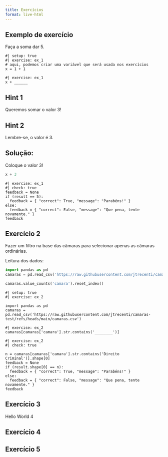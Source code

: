 ```yaml
---
title: Exercícios
format: live-html
---
```


## Exemplo de exercício

Faça a soma dar 5.

```pyodide
#| setup: true
#| exercise: ex_1
# aqui, podemos criar uma variável que será usada nos exercícios
x = 1 + 1
```

```pyodide
#| exercise: ex_1
x + ______
```

::: { .hint exercise="ex_1"}
::: { .callout-note collapse="false"}
## Hint 1

Queremos somar o valor 3!
:::
:::

::: { .hint exercise="ex_1"}
::: { .callout-note collapse="false"}
## Hint 2

Lembre-se, o valor é 3.

:::
:::

::: { .solution exercise="ex_1" }
::: { .callout-tip collapse="false"}
## Solução:

Coloque o valor 3!

```python
x + 3
```

:::
:::

```pyodide
#| exercise: ex_1
#| check: true
feedback = None
if (result == 5):
  feedback = { "correct": True, "message": "Parabéns!" }
else:
  feedback = { "correct": False, "message": "Que pena, tente novamente." }
feedback
```

## Exercício 2

Fazer um filtro na base das câmaras para selecionar apenas as câmaras ordinárias.

Leitura dos dados:

```python
import pandas as pd
camaras = pd.read_csv('https://raw.githubusercontent.com/jtrecenti/camaras-test/refs/heads/main/camaras.csv')

camaras.value_counts('camara').reset_index()
```

```pyodide
#| setup: true
#| exercise: ex_2

import pandas as pd
camaras = pd.read_csv('https://raw.githubusercontent.com/jtrecenti/camaras-test/refs/heads/main/camaras.csv')
```

```pyodide
#| exercise: ex_2
camaras[camaras['camara'].str.contains('________')]
```


```pyodide
#| exercise: ex_2
#| check: true

n = camaras[camaras['camara'].str.contains('Direito Criminal')].shape[0]
feedback = None
if (result.shape[0] == n):
  feedback = { "correct": True, "message": "Parabéns!" }
else:
  feedback = { "correct": False, "message": "Que pena, tente novamente." }
feedback
```

## Exercício 3

Hello World 4

## Exercício 4

## Exercício 5
